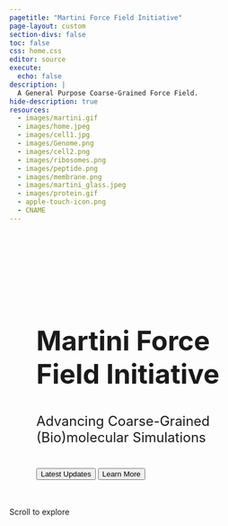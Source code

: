 ```yaml
---
pagetitle: "Martini Force Field Initiative"
page-layout: custom
section-divs: false
toc: false
css: home.css
editor: source
execute:
  echo: false
description: | 
  A General Purpose Coarse-Grained Force Field.
hide-description: true
resources: 
  - images/martini.gif
  - images/home.jpeg
  - images/cell1.jpg
  - images/Genome.png
  - images/cell2.png
  - images/ribosomes.png
  - images/peptide.png
  - images/membrane.png
  - images/martini_glass.jpeg
  - images/protein.gif
  - apple-touch-icon.png
  - CNAME
---
```


```{=HTML}
<head>
  <style>
    :root {
      --primary-color: #4B2E4C; /* Muted, deep eggplant */
      --secondary-color: #A89CB0; /* Muted lavender/gray accent */
      --accent-color: #7A5C85; /* Muted eggplant accent */
      --text-color: #232129; /* Neutral, dark gray for high contrast */
      --light-bg: #f8f9fa;
      --white: #fff;
      --gradient-1: linear-gradient(135deg, #7A5C85, #4B2E4C);
      --gradient-2: linear-gradient(135deg, #4B2E4C, #A89CB0);
      --shadow-sm: 0 2px 4px rgba(0,0,0,0.1);
      --shadow-md: 0 4px 6px rgba(0,0,0,0.1);
      --shadow-lg: 0 10px 15px rgba(0,0,0,0.1);
      --card-height: calc(80vh - 8rem);
      --card-min-height: 420px;
      --card-max-height: 800px;
    }

    /* Base hero section override - removed banner so adjust height calculation */
    .hero {
      height: calc(100vh - 56px) !important;
      min-height: calc(100vh - 56px) !important;
    }

    /* Enhanced Height-Based Media Queries for Display Size Optimization */
    
    /* Very small height devices (landscape phones, small tablets in landscape) */
    @media (max-height: 500px) {
      .hero {
        height: calc(100vh - 56px) !important;
        min-height: 350px !important;
        padding: 0.5rem !important;
      }
      
      .hero-content {
        padding: 1rem !important;
        margin-top: 1rem !important;
        backdrop-filter: blur(5px) !important;
      }
      
      .hero-title {
        font-size: clamp(1.8rem, 4vw, 2.5rem) !important;
        margin-bottom: 0.8rem !important;
      }
      
      .hero-subtitle {
        font-size: clamp(0.9rem, 2vw, 1.1rem) !important;
        margin-bottom: 1rem !important;
      }
      
      .hero-buttons {
        gap: 0.5rem !important;
      }
      
      .btn {
        padding: 0.5rem 1.2rem !important;
        font-size: 0.9rem !important;
      }
      
      .hero-scroll-indicator {
        display: none !important;
      }
      
      .news-section, .about-section, .showcase-section {
        padding: 1rem 0.5rem !important;
      }
      
      .section-title {
        font-size: clamp(1.4rem, 3.5vw, 1.8rem) !important;
        padding-bottom: 1rem !important;
      }
      
      .about-content {
        padding: 1rem !important;
        gap: 1.5rem !important;
      }
      
      .showcase-slider {
        height: 300px !important;
      }
    }

    /* Small height devices (small laptops, tablets in portrait) */
    @media (min-height: 501px) and (max-height: 700px) {
      .hero {
        height: calc(100vh - 56px);
        min-height: 450px;
      }
      
      .hero-content {
        margin-top: 2rem;
        padding: 1.5rem;
      }
      
      .about-section {
        padding: 1.5rem !important;
      }
      
      .about-content {
        padding: 1.5rem !important;
      }
      
      .showcase-section {
        padding: 1rem !important;
      }
      
      .showcase-slider {
        height: clamp(400px, 45vh, 550px) !important;
      }
      
      .news-section {
        padding: 1.5rem !important;
      }
    }

    /* Medium height devices (standard laptops, large tablets) */
    @media (min-height: 701px) and (max-height: 1000px) {
      .hero {
        height: calc(100vh - 56px);
        min-height: 550px;
      }
      
      .hero-content {
        margin-top: 3rem;
        padding: 2rem;
      }
      
      .news-section {
        padding: 2rem 1.5rem;
      }
      
      .about-section {
        padding: 3rem 2rem;
      }
      
      .about-content {
        padding: 2rem;
      }
      
      .showcase-section {
        padding: 2rem;
      }
      
      .showcase-slider {
        height: clamp(500px, 50vh, 650px);
      }
    }

    /* Large height devices (large monitors, high-resolution displays) */
    @media (min-height: 1001px) {
      .hero {
        height: calc(100vh - 56px);
        min-height: 700px;
      }
      
      .hero-content {
        margin-top: 4rem;
        padding: 3rem;
      }
      
      .hero-title {
        font-size: clamp(3rem, 5vw, 4.5rem);
        margin-bottom: 2.5rem;
      }
      
      .hero-subtitle {
        font-size: clamp(1.4rem, 2.5vw, 1.8rem);
        margin-bottom: 2.5rem;
      }
      
      .news-section {
        padding: 4rem 2rem;
      }
      
      .about-section {
        padding: 5rem 2rem;
      }
      
      .about-content {
        padding: 3rem;
        gap: 4rem;
      }
      
      .showcase-section {
        padding: 4rem 2rem;
      }
      
      .showcase-slider {
        height: clamp(600px, 55vh, 800px);
      }
      
      .section-title {
        font-size: clamp(2.5rem, 3vw, 3rem);
      }
      
      .about-title {
        font-size: clamp(2.2rem, 2.5vw, 2.8rem);
      }
    }

  </style>
</head>

<!-- Hero Section -->
<section class="hero">
  <div class="hero-content animate-in">
    <h1 class="hero-title">Martini Force Field Initiative</h1>
    <p class="hero-subtitle">Advancing Coarse-Grained (Bio)molecular Simulations</p>
    <div class="hero-buttons">
      <button class="btn btn-primary" onclick="scrollToElement('.news-section')">Latest Updates</button>
      <button class="btn btn-secondary" onclick="scrollToElement('.about-section')">Learn More</button>
    </div>
  </div>

  <div class="hero-scroll-indicator">
    Scroll to explore
  </div>
</section>

<!-- News Section -->
<section class="news-section" id="news">
  <div class="news-container">
    <div class="section-header" style="margin-top: 1rem;">
      <h2 class="section-title">Latest News & Updates</h2>
    </div>
    <div class="news-grid">
      <!-- News cards will be dynamically loaded here -->
    </div>
  </div>
</section>

<!-- About Section -->
<section class="about-section" id="about">
  <div class="about-container">
    <div class="about-content">
      <div class="about-text">
        <h2 class="about-title">About the Martini Force Field Initiative</h2>
        <div class="about-description">
          <p>Martini is a generic coarse-grained force field suited for molecular dynamics simulations of a broad variety of  (bio)molecular systems. The force field has been parameterized in a systematic way, combining top-down and bottom-up strategies: non-bonded interactions are mostly based on the reproduction of experimental partitioning free energies between polar and apolar phases of a large number of chemical compounds, whereas bonded interactions are typically derived from reference all-atom simulations.</p>

          <p>The model is based on a four-to-one mapping scheme, i.e. on average four heavy atoms and associated hydrogens are represented by a single interaction center. Some chemical groups, such as present in ring-like compounds, are defined with higher resolution. In order to keep the model simple, only five main types of interaction sites are defined: polar, non-polar, apolar, charged, and halogen. Each particle type has a number of subtypes, which allows for an accurate representation of the chemical nature of the underlying atomistic representation.</p>

          <p>Currently, topologies are available for almost all biomolecules, including a large lipidome database, both structured and disordered proteins, nucleotides, saccharides, as well as a variety of metabolites and drug-like molecules. In addition, a collection of polymer and nanoparticle models is available for material science applications.</p>

          <p>Within the Martini Force Field Initiative, a dedicated team of developers aims to further optimize these models, and to extend the diverse set of auxiliary tools available to facilitate system building, analysis, and multi-scale strategies.</p>
        </div>
      </div>
      <div class="about-papers">
        <h3 class="papers-title">Key Publications</h3>
        <div class="papers-list">
          <a href="https://wires.onlinelibrary.wiley.com/doi/10.1002/wcms.1620" class="paper-item">
            <span class="paper-year">2022</span>
            <div class="paper-content">
              <h4>Two decades of Martini: Better beads, broader scope</h4>
              <p>WIREs Computational Molecular Science</p>
            </div>
          </a>
          <a href="https://www.nature.com/articles/s41592-021-01098-3" class="paper-item">
            <span class="paper-year">2021</span>
            <div class="paper-content">
              <h4>Martini 3: A General Purpose Force Field for Coarse-Grained Molecular Dynamics</h4>
              <p>Nature Methods</p>
            </div>
          </a>
          <a href="#" class="paper-item">
            <span class="paper-year">2016</span>
            <div class="paper-content">
              <h4>MARTINI straight: Boosting performance using a shorter cutoff and GPUs</h4>
              <p>Computer Physics Communications</p>
            </div>
          </a>
          <a href="https://pubs.acs.org/doi/10.1021/jp071097f" class="paper-item">
            <span class="paper-year">2007</span>
            <div class="paper-content">
              <h4>The Martini Force Field: Coarse Grained Model for Biomolecular Simulations</h4>
              <p>Journal of Physical Chemistry B</p>
            </div>
          </a>
          
          
        </div>
      </div>
    </div>
  </div>
</section>

<!-- Showcase Section -->
<section class="showcase-section" id="showcase">
  <div class="section-header">
    <h2 class="section-title">Martini Gallery</h2>
  </div>
  <div class="showcase-container">
    <div class="showcase-slider">
      <div class="showcase-slide active">
        <!-- Images will be loaded dynamically -->
      </div>
      <div class="showcase-slide">
        <!-- Images will be loaded dynamically -->
      </div>
    </div>
    <div class="showcase-nav">
      <div class="showcase-dot active" onclick="currentSlide(0)"></div>
      <div class="showcase-dot" onclick="currentSlide(1)"></div>
    </div>
  </div>
</section>

<script src="js/news-loader.js"></script>

<script>
  // Easter Egg Functions
  function createFloatingMartini() {
    // Create the easter egg container
    const easterEgg = document.createElement('div');
    easterEgg.id = 'martini-easter-egg';
    
    easterEgg.style.cssText = `
      position: fixed;
      top: 50%;
      left: 50%;
      transform: translate(-50%, -50%) scale(0.8);
      width: 400px;
      height: 200px;
      z-index: 9999;
      pointer-events: none;
      opacity: 0;
      transition: opacity 1s ease-in-out, transform 1s ease-in-out;
      border-radius: 20px;
      box-shadow: 0 20px 60px rgba(0,0,0,0.4), 0 0 40px rgba(255,255,255,0.3);
      background: linear-gradient(135deg, rgba(255,255,255,0.15) 0%, rgba(255,255,255,0.08) 100%);
      backdrop-filter: blur(10px);
      border: 2px solid rgba(255,255,255,0.2);
      display: flex;
      align-items: center;
      justify-content: center;
      gap: 20px;
    `;

    // Create the martini image
    const martiniImg = document.createElement('img');
    martiniImg.src = 'images/martini.gif';
    martiniImg.alt = 'Cheers! 🍸';
    martiniImg.style.cssText = `
      width: 120px;
      height: 120px;
      object-fit: contain;
      filter: drop-shadow(0 8px 16px rgba(0,0,0,0.5)) brightness(1.2) contrast(1.2);
      border-radius: 20px;
    `;

    // Create a text element
    const textElement = document.createElement('div');
    textElement.innerHTML = '<h2 style="color: white; margin: 0; font-size: 2rem; text-shadow: 0 4px 8px rgba(0,0,0,0.6); font-family: sans-serif;">🍸 Cheers! 🍸</h2><p style="color: rgba(255,255,255,0.9); margin: 10px 0 0 0; font-size: 1.1rem; text-shadow: 0 2px 4px rgba(0,0,0,0.5); font-family: sans-serif;">You found the rare Martini easter egg!</p>';

    // Add error handling for image loading
    martiniImg.onerror = function() {
      // Show large emoji if image fails to load
      martiniImg.style.display = 'none';
      const emojiDiv = document.createElement('div');
      emojiDiv.style.cssText = 'font-size: 120px; filter: drop-shadow(0 4px 8px rgba(0,0,0,0.5));';
      emojiDiv.textContent = '🍸';
      easterEgg.insertBefore(emojiDiv, textElement);
    };
    
    easterEgg.appendChild(martiniImg);
    easterEgg.appendChild(textElement);
    document.body.appendChild(easterEgg);
    
    // Animate in
    setTimeout(() => {
      easterEgg.style.opacity = '1';
      easterEgg.style.transform = 'translate(-50%, -50%) scale(1)';
    }, 100);
    
    // Start floating animation
    startFloatingAnimation(easterEgg);
    
    // Auto-remove after 15 seconds
    setTimeout(() => {
      if (document.body.contains(easterEgg)) {
        easterEgg.style.opacity = '0';
        easterEgg.style.transform = 'translate(-50%, -50%) scale(0.8)';
        setTimeout(() => {
          if (document.body.contains(easterEgg)) {
            easterEgg.remove();
          }
        }, 1000);
      }
    }, 15000);
  }

  function startFloatingAnimation(element) {
    if (!element || !document.body.contains(element)) {
      return;
    }
    
    let floatDirection = 1;
    let currentY = 0;
    let animationId;
    
    const floatAnimation = () => {
      if (!document.body.contains(element)) {
        cancelAnimationFrame(animationId);
        return;
      }
      
      currentY += floatDirection * 0.3;
      if (currentY > 8 || currentY < -8) {
        floatDirection *= -1;
      }
      
      try {
        element.style.transform = `translate(-50%, -50%) translateY(${currentY}px) scale(${1 + Math.sin(Date.now() * 0.002) * 0.02})`;
        animationId = requestAnimationFrame(floatAnimation);
      } catch (error) {
        cancelAnimationFrame(animationId);
      }
    };
    
    animationId = requestAnimationFrame(floatAnimation);
  }

  function initEasterEgg() {
    if (document.getElementById('martini-easter-egg')) {
      return;
    }
    
    const randomChance = Math.floor(Math.random() * 1000);
    
    // 0.1% chance (1 in 1000)
    if (randomChance < 800) {
      createFloatingMartini();
    }
  }

  // Global test functions (for development/testing)
  window.testEasterEgg = function() {
    // Remove existing one first
    const existing = document.getElementById('martini-easter-egg');
    if (existing) {
      existing.remove();
    }
    createFloatingMartini();
  };

  // Smooth Scroll with offset
  function scrollToElement(selector) {
    const element = document.querySelector(selector);
    const offset = 55; // Adjust this value based on your navbar height
    const elementPosition = element.getBoundingClientRect().top;
    const offsetPosition = elementPosition + window.pageYOffset - offset;

    window.scrollTo({
      top: offsetPosition,
      behavior: 'smooth'
    });
  }

  // Image loading and showcase functionality
  const validImageExtensions = ['.png', '.jpg', '.jpeg', '.gif'];
  const excludedImages = ['favicon.png', 'martini.gif', 'home.jpeg'];

  async function getShowcaseImages() {
    // Hardcoded list of showcase images
    let showcaseImages = [
      'cell2.png',
      'Genome.png',
      'ribosomes.png',
      'peptide.png',
      'membrane.png',
      'protein.gif',
      'martini_glass.jpeg'
    ].filter(img => !excludedImages.includes(img));

    // Shuffle the showcase images array
    for (let i = showcaseImages.length - 1; i > 0; i--) {
      const j = Math.floor(Math.random() * (i + 1));
      [showcaseImages[i], showcaseImages[j]] = [showcaseImages[j], showcaseImages[i]];
    }

    // Calculate number of slides needed
    const imagesPerSlide = 6;
    const totalImages = showcaseImages.length;
    const numSlides = Math.ceil(totalImages / imagesPerSlide);
    const slides = [];
    
    for (let i = 0; i < numSlides; i++) {
      // Create an array of positions (0-5)
      const positions = Array.from({length: imagesPerSlide}, (_, i) => i);
      
      // Shuffle the positions
      for (let j = positions.length - 1; j > 0; j--) {
        const k = Math.floor(Math.random() * (j + 1));
        [positions[j], positions[k]] = [positions[k], positions[j]];
      }

      // Create slide with randomized positions
      const slideImages = new Array(imagesPerSlide);
      for (let j = 0; j < imagesPerSlide; j++) {
        const imageIndex = (i * imagesPerSlide + j) % totalImages;
        const imageName = showcaseImages[imageIndex];
        const altText = imageName.split('.')[0].replace(/_/g, ' ').replace(/\b\w/g, l => l.toUpperCase());
        slideImages[positions[j]] = {
          src: `images/${imageName}`,
          alt: altText
        };
      }
      slides.push(slideImages);
    }
    
    return slides;
  }

  function createShowcaseItem(image) {
    const item = document.createElement('div');
    item.className = 'showcase-item';
    
    const img = document.createElement('img');
    img.src = image.src;
    img.alt = image.alt;
    img.className = 'showcase-image';
    
    const overlay = document.createElement('div');
    overlay.className = 'showcase-overlay';
    
    item.appendChild(img);
    item.appendChild(overlay);
    
    return item;
  }

  async function loadShowcaseImages() {
    const slides = document.querySelectorAll('.showcase-slide');
    const showcaseImages = await getShowcaseImages();
    
    slides.forEach((slide, slideIndex) => {
      const images = showcaseImages[slideIndex];
      images.forEach(image => {
        const item = createShowcaseItem(image);
        slide.appendChild(item);
      });
    });
  }

  // Update the showcase navigation dots based on number of slides
  async function updateShowcaseNav() {
    const slides = await getShowcaseImages();
    const navContainer = document.querySelector('.showcase-nav');
    navContainer.innerHTML = ''; // Clear existing dots
    
    for (let i = 0; i < slides.length; i++) {
      const dot = document.createElement('div');
      dot.className = `showcase-dot ${i === 0 ? 'active' : ''}`;
      dot.onclick = () => currentSlide(i);
      navContainer.appendChild(dot);
    }
  }

  // Showcase Slider functionality
  let currentSlideIndex = 0;
  let slides = document.querySelectorAll('.showcase-slide');
  let dots = document.querySelectorAll('.showcase-dot');
  let totalSlides = slides.length;

  function showSlide(index) {
    // Update slides
    slides.forEach((slide, i) => {
      if (i === index) {
        slide.classList.add('active');
        slide.style.visibility = 'visible';
      } else {
        slide.classList.remove('active');
        slide.style.visibility = 'hidden';
      }
    });

    // Update dots
    dots.forEach((dot, i) => {
      if (i === index) {
        dot.classList.add('active');
      } else {
        dot.classList.remove('active');
      }
    });

    currentSlideIndex = index;
  }

  function showNextSlide() {
    const nextSlideIndex = (currentSlideIndex + 1) % totalSlides;
    showSlide(nextSlideIndex);
  }

  function currentSlide(index) {
    showSlide(index);
  }

  // Auto-advance slides every 5 seconds
  let slideInterval = setInterval(showNextSlide, 5000);

  // Initialize first slide
  showSlide(0);

  // Update slides and dots when images are loaded
  document.addEventListener('DOMContentLoaded', async () => {
    await loadShowcaseImages();
    await updateShowcaseNav();
    
    // Re-initialize slider variables after images are loaded
    slides = document.querySelectorAll('.showcase-slide');
    dots = document.querySelectorAll('.showcase-dot');
    totalSlides = slides.length;
    
    // Reset interval
    clearInterval(slideInterval);
    slideInterval = setInterval(showNextSlide, 5000);
    
    // Show first slide
    showSlide(0);
  });

  // Intersection Observer for animations
  const observer = new IntersectionObserver((entries) => {
    entries.forEach(entry => {
      if (entry.isIntersecting) {
        entry.target.classList.add('animate-in');
      }
    });
  }, {
    threshold: 0.1
  });

  document.querySelectorAll('.animate-in').forEach((el) => observer.observe(el));

  // News Ticker Animation
  const ticker = document.querySelector('.ticker-content');
  if (ticker) {
    ticker.addEventListener('animationend', () => {
      ticker.style.animation = 'none';
      ticker.offsetHeight; // Trigger reflow
      ticker.style.animation = 'ticker 30s linear infinite';
    });
  }

  // Initialize easter egg on page load
  window.addEventListener('load', () => {
    setTimeout(() => {
      initEasterEgg();
    }, 1000);
  });
</script>
```
